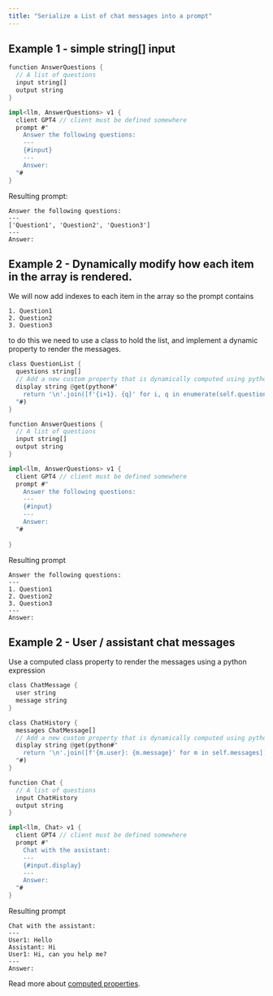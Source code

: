 ```yaml
---
title: "Serialize a List of chat messages into a prompt"
---
```


## Example 1 - simple string[] input

```rust
function AnswerQuestions {
  // A list of questions
  input string[]
  output string
}

impl<llm, AnswerQuestions> v1 {
  client GPT4 // client must be defined somewhere
  prompt #"
    Answer the following questions:
    ---
    {#input}
    ---
    Answer:
  "#
}
```
Resulting prompt:
```
Answer the following questions:
---
['Question1', 'Question2', 'Question3']
---
Answer:
```

## Example 2 - Dynamically modify how each item in the array is rendered.
We will now add indexes to each item in the array so the prompt contains
```
1. Question1
2. Question2
3. Question3
```

to do this we need to use a class to hold the list, and implement a dynamic property to render the messages.

```rust
class QuestionList {
  questions string[]
  // Add a new custom property that is dynamically computed using python
  display string @get(python#"
    return '\n'.join([f'{i+1}. {q}' for i, q in enumerate(self.questions)])
  "#)
}

function AnswerQuestions {
  // A list of questions
  input string[]
  output string
}

impl<llm, AnswerQuestions> v1 {
  client GPT4 // client must be defined somewhere
  prompt #"
    Answer the following questions:
    ---
    {#input}
    ---
    Answer:
  "#
  
}

```
Resulting prompt
```
Answer the following questions:
---
1. Question1
2. Question2
3. Question3
---
Answer:
```

## Example 2 - User / assistant chat messages
Use a computed class property to render the messages using a python expression
```rust
class ChatMessage {
  user string
  message string
}

class ChatHistory {
  messages ChatMessage[]
  // Add a new custom property that is dynamically computed using python
  display string @get(python#"
    return '\n'.join([f'{m.user}: {m.message}' for m in self.messages])
  "#)
}

function Chat {
  // A list of questions
  input ChatHistory
  output string
}

impl<llm, Chat> v1 {
  client GPT4 // client must be defined somewhere
  prompt #"
    Chat with the assistant:
    ---
    {#input.display}
    ---
    Answer:
  "#
}
```
Resulting prompt
```
Chat with the assistant:
---
User1: Hello
Assistant: Hi
User1: Hi, can you help me?
---
Answer:
```

Read more about [computed properties](/v3/syntax/class#computed-properties).

